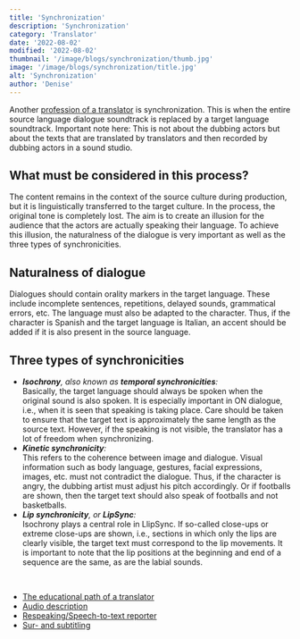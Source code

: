 ```yaml
---
title: 'Synchronization'
description: 'Synchronization'
category: 'Translator'
date: '2022-08-02'
modified: '2022-08-02'
thumbnail: '/image/blogs/synchronization/thumb.jpg'
image: '/image/blogs/synchronization/title.jpg'
alt: 'Synchronization'
author: 'Denise'
---
```


Another [profession of a translator](../educational-path-of-a-translator/) is synchronization. This is when the entire source language dialogue soundtrack is replaced by a target language soundtrack. Important note here: This is not about the dubbing actors but about the texts that are translated by translators and then recorded by dubbing actors in a sound studio.

## What must be considered in this process?

The content remains in the context of the source culture during production, but it is linguistically transferred to the target culture. In the process, the original tone is completely lost. The aim is to create an illusion for the audience that the actors are actually speaking their language. To achieve this illusion, the naturalness of the dialogue is very important as well as the three types of synchronicities.

## Naturalness of dialogue

Dialogues should contain orality markers in the target language. These include incomplete sentences, repetitions, delayed sounds, grammatical errors, etc. The language must also be adapted to the character. Thus, if the character is Spanish and the target language is Italian, an accent should be added if it is also present in the source language.

## Three types of synchronicities

- ***Isochrony**, also known as **temporal synchronicities**:*<br />Basically, the target language should always be spoken when the original sound is also spoken. It is especially important in ON dialogue, i.e., when it is seen that speaking is taking place. Care should be taken to ensure that the target text is approximately the same length as the source text. However, if the speaking is not visible, the translator has a lot of freedom when synchronizing.
- ***Kinetic synchronicity**:*<br />This refers to the coherence between image and dialogue. Visual information such as body language, gestures, facial expressions, images, etc. must not contradict the dialogue. Thus, if the character is angry, the dubbing artist must adjust his pitch accordingly. Or if footballs are shown, then the target text should also speak of footballs and not basketballs.
- ***Lip synchronicity**, or **LipSync**:*<br />Isochrony plays a central role in LlipSync. If so-called close-ups or extreme close-ups are shown, i.e., sections in which only the lips are clearly visible, the target text must correspond to the lip movements. It is important to note that the lip positions at the beginning and end of a sequence are the same, as are the labial sounds.

<br />
<Hint title="Related articles" color="#155c66">
  <ul>
    <li><a href="../educational-path-of-a-translator">The educational path of a translator</a></li>
    <li><a href="../audio-description">Audio description</a></li>
    <li><a href="../respeaking">Respeaking/Speech-to-text reporter</a></li>
    <li><a href="../sur-sub-titling">Sur- and subtitling</a></li>
  </ul>
</Hint>